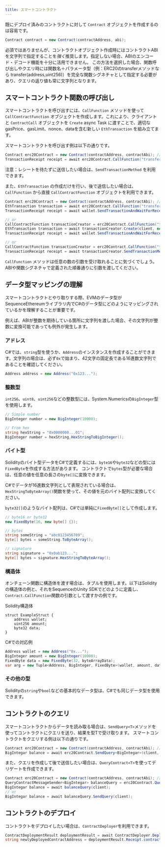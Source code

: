 ```yaml
---
title: スマートコントラクト
---
```


既にデプロイ済みのコントラクトに対して `Contract` オブジェクトを作成するのは容易です。

```csharp
Contract contract = new Contract(contractAddress, abi);
```

必須ではありませんが、コントラクトオブジェクト作成時にはコントラクトABIを文字列で指定することを<i>強く</i>推奨します。指定しない場合、ABIのエンコード・デコード機能を十分に活用できません。
この方法を選択した場合、関数呼び出しやクエリ時には関数名＋パラメータ型（例：ERC20のtransferメソッドなら transfer(address,uint256)）を完全な関数シグネチャとして指定する必要があり、クエリの返り値も常に文字列となります。

## スマートコントラクト関数の呼び出し
スマートコントラクトを呼び出すには、`CallFunction` メソッドを使って `CallContractFunction` オブジェクトを作成します。これにより、クライアントと `ContractCall` オブジェクトを `Create` async Task に渡すことで、適切なgasPrice、gasLimit、nonce、dataを含む新しい `EthTransaction` を組み立てます。

スマートコントラクトを呼び出す例は以下の通りです。

```csharp
Contract erc20Contract = new Contract(contractAddress, contractAbi); // We'll use the well-known ERC20 contract as our example case
TransactionReceipt receipt = await erc20Contract.CallFunction("transfer", toAddress, amountAsBigInteger).SendTransactionMethodAndWaitForReceipt(wallet, client);
```

注意：レシートを待たずに送信したい場合は、`SendTransactionMethod` を利用できます。

また、`EthTransaction` の作成だけを行い、後で送信したい場合は、`CallFunction` から直接 `CallContractFunction` オブジェクトを利用できます。

```csharp
Contract erc20Contract = new Contract(contractAddress, contractAbi); // We'll use the well-known ERC20 contract as our example case
EthTransaction transaction = await erc20Contract.CallFunction("transfer", toAddress, amountAsBigInteger).Create(client, new ContractCall(wallet.GetAddress()));
TransactionReceipt receipt = await wallet.SendTransactionAndWaitForReceipt(client, transaction);

// or 
CallContractFunction transactionCreator = erc20Contract.CallFunction("transfer", toAddress, amountAsBigInteger);
EthTransaction transaction = await transactionCreator.Create(client, new ContractCall(wallet.GetAddress()));
TransactionReceipt receipt = await wallet.SendTransactionAndWaitForReceipt(client, transaction);

// or 
CallContractFunction transactionCreator = erc20Contract.CallFunction("transfer", toAddress, amountAsBigInteger);
TransactionReceipt receipt = await transactionCreator.SendTransactionMethodAndWaitForReceipt(wallet, client);
```

`CallFunction` メソッドは任意の数の引数を受け取れることに気づくでしょう。ABIや関数シグネチャで定義された順番通りに引数を渡してください。

## データ型マッピングの理解
スマートコントラクトとやり取りする際、EVMのデータ型がSequenceEthereumライブラリ内でC#のデータ型にどのようにマッピングされているかを理解することが重要です。

例えば、ABIが整数を期待している箇所に文字列を渡した場合、その文字列が整数に変換可能であっても例外が発生します。

### アドレス
C#では、`string`型を使うか、`Address`のインスタンスを作成することができます。文字列の場合は、必ず`0x`で始まり、42文字の固定長である16進数文字列であることを確認してください。

```csharp
Address address = new Address("0x123...");
```

### 整数型
`int256`、`uint8`、`uint256`などの整数型には、System.Numericsの`BigInteger`型を使用します。

```csharp
// Simple number
BigInteger number = new BigInteger(10000);

// From hex
string hexString = "0x0000000...01";
BigInteger number = hexString.HexStringToBigInteger();
```

### バイト型
Solidityのバイト型データをC#で定義するには、`byte16`や`byte32`などの型には`FixedByte`を作成する方法があります。
コントラクトで`bytes`型が必要な場合は、任意の値を任意の長さの`byte[]`に変換できます。

C#でデータが16進数文字列として表現されている場合は、`HexStringToByteArray()`関数を使って、その値を元のバイト配列に変換してください。

`byte32[]`のようなバイト配列は、C#では単純に`FixedByte[]`として作成します。

```csharp
// byte16 or byte32
new FixedByte(16, new byte[] {});

// bytes
string someString = "abc0123456789";
byte[] bytes = someString.ToByteArray();

// signature
string signature = "0x0ab123...";
byte[] bytes = signature.HexStringToByteArray();
```

### 構造体
オンチェーン関数に構造体を渡す場合は、タプルを使用します。以下はSolidityの構造体の例と、それをSequenceのUnity SDKでどのように定義し、`Contract.CallFunction`関数の引数として渡すかの例です。

Solidity構造体

```solidity
struct ExampleStruct {
    address wallet;
    uint256 amount;
    byte32 data;
}
```

C#での対応例

```csharp
Address wallet = new Address("0x...");
BigInteger amount = new BigInteger(10000);
FixedByte data = new FixedByte(32, byteArrayData);
var arg = new Tuple<Address, BigInteger, FixedByte>(wallet, amount, data);
```

### その他の型
Solidityの`string`や`bool`などの基本的なデータ型は、C#でも同じデータ型を使用できます。

## コントラクトのクエリ
スマートコントラクトからデータを読み取る場合は、`SendQuery<T>`メソッドを使ってコントラクトにクエリを送り、結果を型Tで受け取ります。
スマートコントラクトをクエリする例は以下の通りです。

```csharp
Contract erc20Contract = new Contract(contractAddress, contractAbi); // We'll use the well-known ERC20 contract as our example case
BigIntegar balance = await erc20Contract.SendQuery<BigIntegar>(client, "balanceOf", address);
```

また、クエリを作成して後で送信したい場合は、`QueryContract<T>`を使ってデリゲートを作成できます。

```csharp
Contract erc20Contract = new Contract(contractAddress, contractAbi); // We'll use the well-known ERC20 contract as our example case
QueryContractMessageSender<BigIntegar> balanceQuery = erc20Contract.QueryContract<BigIntegar>("balanceOf", address);
BigIntegar balance = await balanceQuery(client);
// or
BigIntegar balance = await balanceQuery.SendQuery(client);
```

## コントラクトのデプロイ
コントラクトをデプロイしたい場合は、`ContractDeployer`を利用できます。

```csharp
ContractDeploymentResult deploymentResult = await ContractDeployer.Deploy(client, wallet, contractBytecodeAsString);
string newlyDeployedContractAddress = deploymentResult.Receipt.contractAddress;
```